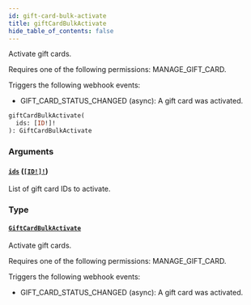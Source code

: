```yaml
---
id: gift-card-bulk-activate
title: giftCardBulkActivate
hide_table_of_contents: false
---
```


Activate gift cards.

Requires one of the following permissions: MANAGE_GIFT_CARD.

Triggers the following webhook events:

- GIFT_CARD_STATUS_CHANGED (async): A gift card was activated.

```graphql
giftCardBulkActivate(
  ids: [ID!]!
): GiftCardBulkActivate
```

### Arguments

#### [`ids`](#) ([`[ID!]!`](../../../developer/api-reference/scalars/id))

List of gift card IDs to activate.

### Type

#### [`GiftCardBulkActivate`](../../../developer/api-reference/objects/gift-card-bulk-activate)

Activate gift cards.

Requires one of the following permissions: MANAGE_GIFT_CARD.

Triggers the following webhook events:

- GIFT_CARD_STATUS_CHANGED (async): A gift card was activated.
